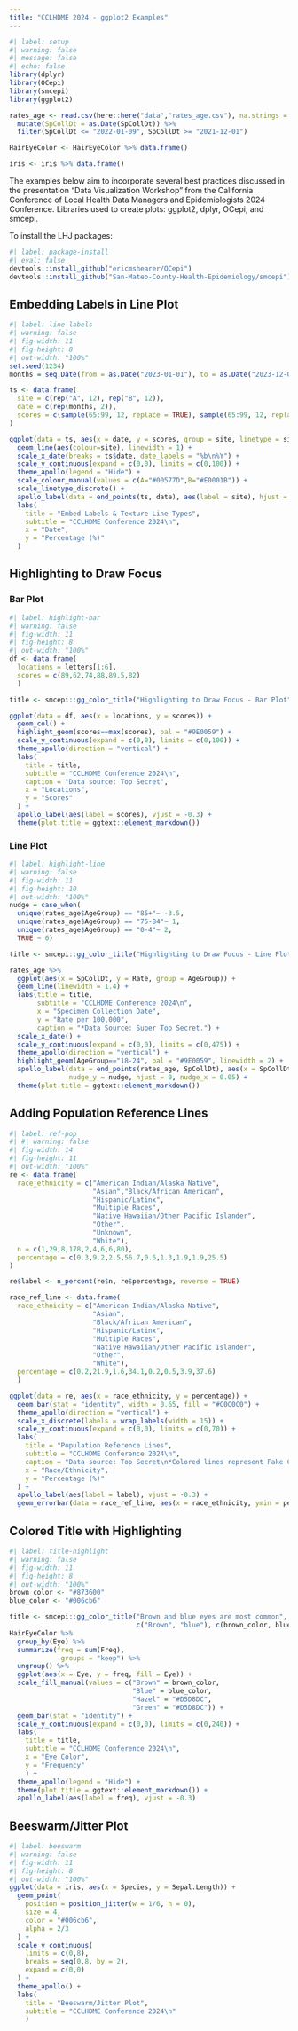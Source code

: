 ```yaml
---
title: "CCLHDME 2024 - ggplot2 Examples"
---
```


```r
#| label: setup
#| warning: false
#| message: false
#| echo: false
library(dplyr)
library(OCepi)
library(smcepi)
library(ggplot2)

rates_age <- read.csv(here::here("data","rates_age.csv"), na.strings = "", stringsAsFactors = FALSE) %>%
  mutate(SpCollDt = as.Date(SpCollDt)) %>%
  filter(SpCollDt <= "2022-01-09", SpCollDt >= "2021-12-01")

HairEyeColor <- HairEyeColor %>% data.frame()

iris <- iris %>% data.frame()
```

The examples below aim to incorporate several best practices discussed in the presentation "Data Visualization Workshop" from the California Conference of Local Health Data Managers and Epidemiologists 2024 Conference. Libraries used to create plots: ggplot2, dplyr, OCepi, and smcepi.

To install the LHJ packages:

```r
#| label: package-install
#| eval: false
devtools::install_github("ericmshearer/OCepi")
devtools::install_github("San-Mateo-County-Health-Epidemiology/smcepi")
```

## Embedding Labels in Line Plot

```r
#| label: line-labels
#| warning: false
#| fig-width: 11
#| fig-height: 8
#| out-width: "100%"
set.seed(1234)
months = seq.Date(from = as.Date("2023-01-01"), to = as.Date("2023-12-01"), by = "month")

ts <- data.frame(
  site = c(rep("A", 12), rep("B", 12)),
  date = c(rep(months, 2)),
  scores = c(sample(65:99, 12, replace = TRUE), sample(65:99, 12, replace = TRUE))
)

ggplot(data = ts, aes(x = date, y = scores, group = site, linetype = site)) +
  geom_line(aes(colour=site), linewidth = 1) +
  scale_x_date(breaks = ts$date, date_labels = "%b\n%Y") +
  scale_y_continuous(expand = c(0,0), limits = c(0,100)) +
  theme_apollo(legend = "Hide") +
  scale_colour_manual(values = c(A="#00577D",B="#E0001B")) +
  scale_linetype_discrete() +
  apollo_label(data = end_points(ts, date), aes(label = site), hjust = 0) +
  labs(
    title = "Embed Labels & Texture Line Types",
    subtitle = "CCLHDME Conference 2024\n",
    x = "Date",
    y = "Percentage (%)"
  )
```

## Highlighting to Draw Focus

### Bar Plot

```r
#| label: highlight-bar
#| warning: false
#| fig-width: 11
#| fig-height: 8
#| out-width: "100%"
df <- data.frame(
  locations = letters[1:6],
  scores = c(89,62,74,88,89.5,82)
  )

title <- smcepi::gg_color_title("Highlighting to Draw Focus - Bar Plot", c("Highlighting"), c("#9E0059"))

ggplot(data = df, aes(x = locations, y = scores)) +
  geom_col() +
  highlight_geom(scores==max(scores), pal = "#9E0059") +
  scale_y_continuous(expand = c(0,0), limits = c(0,100)) +
  theme_apollo(direction = "vertical") +
  labs(
    title = title,
    subtitle = "CCLHDME Conference 2024\n",
    caption = "Data source: Top Secret",
    x = "Locations",
    y = "Scores"
  ) +
  apollo_label(aes(label = scores), vjust = -0.3) +
  theme(plot.title = ggtext::element_markdown())
```

### Line Plot

```r
#| label: highlight-line
#| warning: false
#| fig-width: 11
#| fig-height: 10
#| out-width: "100%"
nudge = case_when(
  unique(rates_age$AgeGroup) == "85+"~ -3.5,
  unique(rates_age$AgeGroup) == "75-84"~ 1,
  unique(rates_age$AgeGroup) == "0-4"~ 2,
  TRUE ~ 0)

title <- smcepi::gg_color_title("Highlighting to Draw Focus - Line Plot", c("Highlighting"), c("#9E0059"))

rates_age %>%
  ggplot(aes(x = SpCollDt, y = Rate, group = AgeGroup)) +
  geom_line(linewidth = 1.4) + 
  labs(title = title,
       subtitle = "CCLHDME Conference 2024\n",
       x = "Specimen Collection Date",
       y = "Rate per 100,000",
       caption = "*Data Source: Super Top Secret.") +
  scale_x_date() +
  scale_y_continuous(expand = c(0,0), limits = c(0,475)) +
  theme_apollo(direction = "vertical") +
  highlight_geom(AgeGroup=="18-24", pal = "#9E0059", linewidth = 2) +
  apollo_label(data = end_points(rates_age, SpCollDt), aes(x = SpCollDt, y = Rate, label = AgeGroup),
               nudge_y = nudge, hjust = 0, nudge_x = 0.05) +
  theme(plot.title = ggtext::element_markdown())
```

## Adding Population Reference Lines

```r
#| label: ref-pop 
#| #| warning: false
#| fig-width: 14
#| fig-height: 11
#| out-width: "100%"
re <- data.frame(
  race_ethnicity = c("American Indian/Alaska Native",
                     "Asian","Black/African American",
                     "Hispanic/Latinx",
                     "Multiple Races",
                     "Native Hawaiian/Other Pacific Islander",
                     "Other",
                     "Unknown",
                     "White"),
  n = c(1,29,8,178,2,4,6,6,80),
  percentage = c(0.3,9.2,2.5,56.7,0.6,1.3,1.9,1.9,25.5)
)

re$label <- n_percent(re$n, re$percentage, reverse = TRUE)

race_ref_line <- data.frame(
  race_ethnicity = c("American Indian/Alaska Native",
                     "Asian",
                     "Black/African American",
                     "Hispanic/Latinx",
                     "Multiple Races",
                     "Native Hawaiian/Other Pacific Islander",
                     "Other",
                     "White"),
  percentage = c(0.2,21.9,1.6,34.1,0.2,0.5,3.9,37.6)
  )

ggplot(data = re, aes(x = race_ethnicity, y = percentage)) +
  geom_bar(stat = "identity", width = 0.65, fill = "#C0C0C0") +
  theme_apollo(direction = "vertical") +
  scale_x_discrete(labels = wrap_labels(width = 15)) +
  scale_y_continuous(expand = c(0,0), limits = c(0,70)) +
  labs(
    title = "Population Reference Lines",
    subtitle = "CCLHDME Conference 2024\n",
    caption = "Data source: Top Secret\n*Colored lines represent Fake County population.",
    x = "Race/Ethnicity",
    y = "Percentage (%)"
  ) +
  apollo_label(aes(label = label), vjust = -0.3) +
  geom_errorbar(data = race_ref_line, aes(x = race_ethnicity, ymin = percentage, ymax = percentage), color = "#9E0059", linewidth = 1.5)
```

## Colored Title with Highlighting

```r
#| label: title-highlight
#| warning: false
#| fig-width: 11
#| fig-height: 8
#| out-width: "100%"
brown_color <- "#873600"
blue_color <- "#006cb6"

title <- smcepi::gg_color_title("Brown and blue eyes are most common",
                                c("Brown", "blue"), c(brown_color, blue_color))
HairEyeColor %>%
  group_by(Eye) %>%
  summarize(freq = sum(Freq),
            .groups = "keep") %>%
  ungroup() %>%
  ggplot(aes(x = Eye, y = freq, fill = Eye)) +
  scale_fill_manual(values = c("Brown" = brown_color,
                               "Blue" = blue_color,
                               "Hazel" = "#D5D8DC",
                               "Green" = "#D5D8DC")) + 
  geom_bar(stat = "identity") +
  scale_y_continuous(expand = c(0,0), limits = c(0,240)) +
  labs(
    title = title,
    subtitle = "CCLHDME Conference 2024\n",
    x = "Eye Color",
    y = "Frequency"
    ) +
  theme_apollo(legend = "Hide") +
  theme(plot.title = ggtext::element_markdown()) +
  apollo_label(aes(label = freq), vjust = -0.3)
```

## Beeswarm/Jitter Plot

```r
#| label: beeswarm
#| warning: false
#| fig-width: 11
#| fig-height: 8
#| out-width: "100%"
ggplot(data = iris, aes(x = Species, y = Sepal.Length)) +
  geom_point(
    position = position_jitter(w = 1/6, h = 0),
    size = 4, 
    color = "#006cb6", 
    alpha = 2/3
  ) +
  scale_y_continuous(
    limits = c(0,8),
    breaks = seq(0,8, by = 2),
    expand = c(0,0)
  ) +
  theme_apollo() +
  labs(
    title = "Beeswarm/Jitter Plot",
    subtitle = "CCLHDME Conference 2024\n"
    )
```

